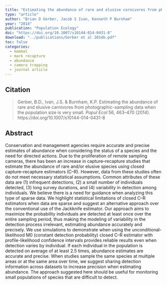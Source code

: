 ```yaml
---
title: "Estimating the abundance of rare and elusive carnivores from photographic-sampling data when the population size is very small"
type: "article"
author: "Brian D Gerber, Jacob S Ivan, Kenneth P Burnham"
year: "2014"
publication: "Population Ecology"
doi: "https://doi.org/10.1007/s10144-014-0431-8"
download: "../publications/Gerber et al 2014b.pdf"
toc: false
categories:
  - mammal
  - mark recapture
  - abundance
  - camera trapping
  - journal article
---
```


## Citation 

> Gerber, B.D., Ivan, J.S. & Burnham, K.P. Estimating the abundance of rare and elusive carnivores from photographic-sampling data when the population size is very small. *Popul Ecol* 56, 463–470 (2014). https://doi.org/10.1007/s10144-014-0431-8

## Abstract

Conservation and management agencies require accurate and precise estimates of abundance when considering the status of a species and the need for directed actions. Due to the proliferation of remote sampling cameras, there has been an increase in capture–recapture studies that estimate the abundance of rare and/or elusive species using closed capture–recapture estimators (C–R). However, data from these studies often do not meet necessary statistical assumptions. Common attributes of these data are (1) infrequent detections, (2) a small number of individuals detected, (3) long survey durations, and (4) variability in detection among individuals. We believe there is a need for guidance when analyzing this type of sparse data. We highlight statistical limitations of closed C–R estimators when data are sparse and suggest an alternative approach over the conventional use of the Jackknife estimator. Our approach aims to maximize the probability individuals are detected at least once over the entire sampling period, thus making the modeling of variability in the detection process irrelevant, estimating abundance accurately and precisely. We use simulations to demonstrate when using the unconditional-likelihood M0 (constant detection probability) closed C–R estimator with profile-likelihood confidence intervals provides reliable results even when detection varies by individual. If each individual in the population is detected on average of at least 2.5 times, abundance estimates are accurate and precise. When studies sample the same species at multiple areas or at the same area over time, we suggest sharing detection information across datasets to increase precision when estimating abundance. The approach suggested here should be useful for monitoring small populations of species that are difficult to detect.